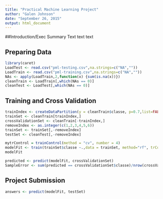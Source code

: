 ```yaml
---
title: "Practical Machine Learning Project"
author: "Galen Johnson"
date: "September 26, 2015"
output: html_document
---
```


##Introduction/Exec Summary
Text text text

## Preparing Data
```r
library(caret)
LoadTest <- read.csv("pml-testing.csv",na.strings=c("NA",""))
LoadTrain <- read.csv("pml-training.csv",na.strings=c("NA",""))
NAs <- apply(LoadTrain,2,function(x) {sum(is.na(x))}) 
cleanTrain <- LoadTrain[,which(NAs == 0)]
cleanTest <- LoadTest[,which(NAs == 0)]

```

## Training and Cross Validation
```r
trainIndex <- createDataPartition(y = cleanTrain$classe, p=0.7,list=FALSE)
trainSet <- cleanTrain[trainIndex,]
crossValidationSet <- cleanTrain[-trainIndex,]
removeIndex <- as.integer(c(1,2,3,4,5,6))
trainSet <- trainSet[,-removeIndex]
testSet <- cleanTest[,-removeIndex]
```

```r
mytrControl = trainControl(method = "cv", number = 4)
modelFit <- train(trainSet$classe ~.,data = trainSet, method="rf", trControl = mytrControl)
modelFit
```

```r
predicted <- predict(modelFit, crossValidationSet)
SampleError <- sum(predicted == crossValidationSet$classe)/nrow(crossValidationSet)
```

## Project Submission
```r
answers <- predict(modelFit, testSet)
```